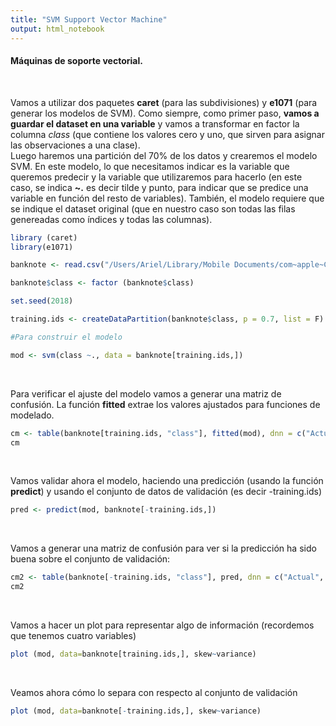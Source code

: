 ```yaml
---
title: "SVM Support Vector Machine"
output: html_notebook
---
```


#### Máquinas de soporte vectorial.
\

Vamos a utilizar dos paquetes **caret** (para las subdivisiones) y **e1071** (para generar los modelos de SVM).
Como siempre, como primer paso, **vamos a guardar el dataset en una variable** y vamos a transformar en factor la columna _class_ (que contiene los valores cero y uno, que sirven para asignar las observaciones a una clase).
\
Luego haremos una partición del 70% de los datos y crearemos el modelo SVM. En este modelo, lo que necesitamos indicar es la variable que queremos predecir y la variable que utilizaremos para hacerlo (en este caso, se indica **~.** es decir tilde y punto, para indicar que se predice una variable en función del resto de variables). También, el modelo requiere que se indique el dataset original (que en nuestro caso son todas las filas genereadas como índices y todas las columnas).

```r
library (caret)
library(e1071)

banknote <- read.csv("/Users/Ariel/Library/Mobile Documents/com~apple~CloudDocs/AADD/DataScience-con-RStudio/Datos/tema3/banknote-authentication.csv")

banknote$class <- factor (banknote$class)

set.seed(2018)

training.ids <- createDataPartition(banknote$class, p = 0.7, list = F)

#Para construir el modelo

mod <- svm(class ~., data = banknote[training.ids,])
```
\

Para verificar el ajuste del modelo vamos a generar una matriz de confusión. La función **fitted** extrae los valores ajustados para funciones de modelado.

```r
cm <- table(banknote[training.ids, "class"], fitted(mod), dnn = c("Actual", "Predicho"))
cm
```

\

Vamos validar ahora el modelo, haciendo una predicción (usando la función **predict**) y usando el conjunto de datos de validación (es decir -training.ids)
```r
pred <- predict(mod, banknote[-training.ids,])
```
\

Vamos a generar una matriz de confusión para ver si la predicción ha sido buena sobre el conjunto de validación:

```r
cm2 <- table(banknote[-training.ids, "class"], pred, dnn = c("Actual", "Predicho"))
cm2
```

\

Vamos a hacer un plot para representar algo de información (recordemos que tenemos cuatro variables)

```r
plot (mod, data=banknote[training.ids,], skew~variance)
```
\

Veamos ahora cómo lo separa con respecto al conjunto de validación

```r
plot (mod, data=banknote[-training.ids,], skew~variance)
```

















































